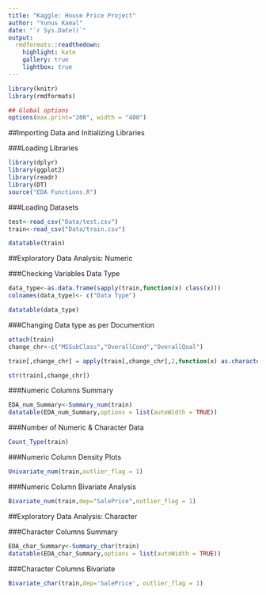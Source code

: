 ```yaml
---
title: "Kaggle: House Price Project"
author: "Yunus Kamal"
date: "`r Sys.Date()`"
output:
  rmdformats::readthedown:
    highlight: kate
    gallery: true
    lightbox: true
---
```



```r
library(knitr)
library(rmdformats)

## Global options
options(max.print="200", width = "400")
```


##Importing Data and Initializing Libraries

###Loading Libraries
```r
library(dplyr)
library(ggplot2)
library(readr)
library(DT)
source("EDA Functions.R")
```

###Loading Datasets
```r
test<-read_csv("Data/test.csv")
train<-read_csv("Data/train.csv")

datatable(train)
```

##Exploratory Data Analysis: Numeric

###Checking Variables Data Type
```r
data_type<-as.data.frame(sapply(train,function(x) class(x)))
colnames(data_type)<- c("Data Type")

datatable(data_type)
```

###Changing Data type as per Documention
```r
attach(train)
change_chr<-c("MSSubClass","OverallCond","OverallQual")

train[,change_chr] = apply(train[,change_chr],2,function(x) as.character(x))

str(train[,change_chr])

```

###Numeric Columns Summary 
```r
EDA_num_Summary<-Summary_num(train)
datatable(EDA_num_Summary,options = list(autoWidth = TRUE))
```

###Number of Numeric & Character Data
```r
Count_Type(train)
```


###Numeric Column Density Plots
```r
Univariate_num(train,outlier_flag = 1)
```

###Numeric Column Bivariate Analysis
```r
Bivariate_num(train,dep="SalePrice",outlier_flag = 1)
```

##Exploratory Data Analysis: Character

###Character Columns Summary
```r
EDA_char_Summary<-Summary_char(train)
datatable(EDA_char_Summary,options = list(autoWidth = TRUE))
```

###Character Columns Bivariate
```r
Bivariate_char(train,dep='SalePrice', outlier_flag = 1)
```

